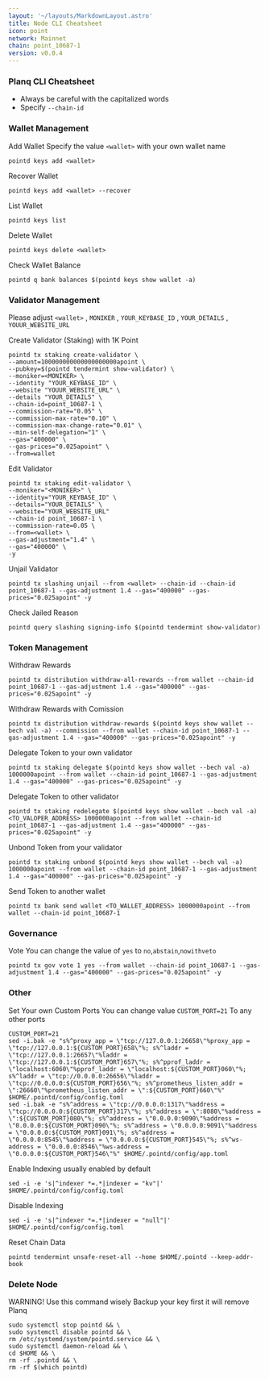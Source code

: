 ```yaml
---
layout: '~/layouts/MarkdownLayout.astro'
title: Node CLI Cheatsheet
icon: point
network: Mainnet
chain: point_10687-1
version: v0.0.4
---
```


### Planq CLI Cheatsheet

- Always be careful with the capitalized words
- Specify `--chain-id`

### Wallet Management

Add Wallet
Specify the value `<wallet>` with your own wallet name

```
pointd keys add <wallet>
```

Recover Wallet
```
pointd keys add <wallet> --recover
```

List Wallet
```
pointd keys list
```

Delete Wallet
```
pointd keys delete <wallet>
```

Check Wallet Balance
```
pointd q bank balances $(pointd keys show wallet -a)
```

### Validator Management

Please adjust `<wallet>` , `MONIKER` , `YOUR_KEYBASE_ID` , `YOUR_DETAILS` , `YOUUR_WEBSITE_URL`

Create Validator (Staking) with 1K Point
```
pointd tx staking create-validator \
--amount=100000000000000000000apoint \
--pubkey=$(pointd tendermint show-validator) \
--moniker=<MONIKER> \
--identity "YOUR_KEYBASE_ID" \
--website "YOUUR_WEBSITE_URL" \
--details "YOUR_DETAILS" \
--chain-id=point_10687-1 \
--commission-rate="0.05" \
--commission-max-rate="0.10" \
--commission-max-change-rate="0.01" \
--min-self-delegation="1" \
--gas="400000" \
--gas-prices="0.025apoint" \
--from=wallet
```

Edit Validator
```
pointd tx staking edit-validator \
--moniker="<MONIKER>" \
--identity="YOUR_KEYBASE_ID" \
--details="YOUR_DETAILS" \
--website="YOUR_WEBSITE_URL"
--chain-id point_10687-1 \
--commission-rate=0.05 \
--from=<wallet> \
--gas-adjustment="1.4" \
--gas="400000" \
-y
```


Unjail Validator
```
pointd tx slashing unjail --from <wallet> --chain-id --chain-id point_10687-1 --gas-adjustment 1.4 --gas="400000" --gas-prices="0.025apoint" -y
```

Check Jailed Reason
```
pointd query slashing signing-info $(pointd tendermint show-validator)
```

### Token Management

Withdraw Rewards
```
pointd tx distribution withdraw-all-rewards --from wallet --chain-id point_10687-1 --gas-adjustment 1.4 --gas="400000" --gas-prices="0.025apoint" -y
```

Withdraw Rewards with Comission
```
pointd tx distribution withdraw-rewards $(pointd keys show wallet --bech val -a) --commission --from wallet --chain-id point_10687-1 --gas-adjustment 1.4 --gas="400000" --gas-prices="0.025apoint" -y
```

Delegate Token to your own validator
```
pointd tx staking delegate $(pointd keys show wallet --bech val -a) 1000000apoint --from wallet --chain-id point_10687-1 --gas-adjustment 1.4 --gas="400000" --gas-prices="0.025apoint" -y
```

Delegate Token to other validator
```
pointd tx staking redelegate $(pointd keys show wallet --bech val -a) <TO_VALOPER_ADDRESS> 1000000apoint --from wallet --chain-id point_10687-1 --gas-adjustment 1.4 --gas="400000" --gas-prices="0.025apoint" -y
```

Unbond Token from your validator
```
pointd tx staking unbond $(pointd keys show wallet --bech val -a) 1000000apoint --from wallet --chain-id point_10687-1 --gas-adjustment 1.4 --gas="400000" --gas-prices="0.025apoint" -y
```

Send Token to another wallet
```
pointd tx bank send wallet <TO_WALLET_ADDRESS> 1000000apoint --from wallet --chain-id point_10687-1
```

### Governance 

Vote
You can change the value of `yes` to `no`,`abstain`,`nowithveto`

```
pointd tx gov vote 1 yes --from wallet --chain-id point_10687-1 --gas-adjustment 1.4 --gas="400000" --gas-prices="0.025apoint" -y
```

### Other

Set Your own Custom Ports
You can change value `CUSTOM_PORT=21` To any other ports
```
CUSTOM_PORT=21
sed -i.bak -e "s%^proxy_app = \"tcp://127.0.0.1:26658\"%proxy_app = \"tcp://127.0.0.1:${CUSTOM_PORT}658\"%; s%^laddr = \"tcp://127.0.0.1:26657\"%laddr = \"tcp://127.0.0.1:${CUSTOM_PORT}657\"%; s%^pprof_laddr = \"localhost:6060\"%pprof_laddr = \"localhost:${CUSTOM_PORT}060\"%; s%^laddr = \"tcp://0.0.0.0:26656\"%laddr = \"tcp://0.0.0.0:${CUSTOM_PORT}656\"%; s%^prometheus_listen_addr = \":26660\"%prometheus_listen_addr = \":${CUSTOM_PORT}660\"%" $HOME/.pointd/config/config.toml
sed -i.bak -e "s%^address = \"tcp://0.0.0.0:1317\"%address = \"tcp://0.0.0.0:${CUSTOM_PORT}317\"%; s%^address = \":8080\"%address = \":${CUSTOM_PORT}080\"%; s%^address = \"0.0.0.0:9090\"%address = \"0.0.0.0:${CUSTOM_PORT}090\"%; s%^address = \"0.0.0.0:9091\"%address = \"0.0.0.0:${CUSTOM_PORT}091\"%; s%^address = \"0.0.0.0:8545\"%address = \"0.0.0.0:${CUSTOM_PORT}545\"%; s%^ws-address = \"0.0.0.0:8546\"%ws-address = \"0.0.0.0:${CUSTOM_PORT}546\"%" $HOME/.pointd/config/app.toml
```

Enable Indexing usually enabled by default
```
sed -i -e 's|^indexer *=.*|indexer = "kv"|' $HOME/.pointd/config/config.toml
```

Disable Indexing
```
sed -i -e 's|^indexer *=.*|indexer = "null"|' $HOME/.pointd/config/config.toml
```

Reset Chain Data
```
pointd tendermint unsafe-reset-all --home $HOME/.pointd --keep-addr-book
```

### Delete Node

WARNING! Use this command wisely 
Backup your key first it will remove Planq

```
sudo systemctl stop pointd && \
sudo systemctl disable pointd && \
rm /etc/systemd/system/pointd.service && \
sudo systemctl daemon-reload && \
cd $HOME && \
rm -rf .pointd && \
rm -rf $(which pointd)
```
